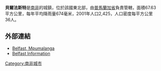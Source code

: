 {{Unreferenced|time=2019-01-20T20:15:13+00:00}}
'''貝爾法斯特'''是[[南非|南非]]的城鎮，位於該國東北部，由[[普馬蘭加省|普馬蘭加省]]負責管轄，面積67.63平方公里，每年平均降雨量674毫米，2001年人口2,425，人口密度每平方公里36人。

==外部連結==
*[http://www.sa-venues.com/attractionsmpl/belfast.php Belfast, Mpumalanga] {{Wayback|url=http://www.sa-venues.com/attractionsmpl/belfast.php |date=20201201150945 }}
*[https://web.archive.org/web/20080607082952/http://www.belfast-sa.com/ Belfast Information]

{{SouthAfrica-geo-stub}}
[[Category:南非城市|Category:南非城市]]